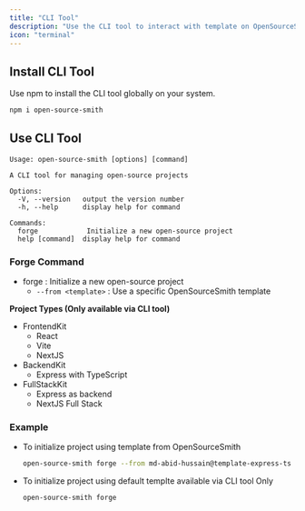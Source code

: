 ```yaml
---
title: "CLI Tool"
description: "Use the CLI tool to interact with template on OpenSourceSmith platform."
icon: "terminal"
---
```


## Install CLI Tool

Use npm to install the CLI tool globally on your system.

```bash
npm i open-source-smith
```

## Use CLI Tool

```
Usage: open-source-smith [options] [command]

A CLI tool for managing open-source projects

Options:
  -V, --version   output the version number
  -h, --help      display help for command

Commands:
  forge            Initialize a new open-source project
  help [command]  display help for command

```

### Forge Command

- forge : Initialize a new open-source project
  - `--from <template>` : Use a specific OpenSourceSmith template

**Project Types (Only available via CLI tool)**

- FrontendKit
  - React
  - Vite
  - NextJS
- BackendKit
  - Express with TypeScript
- FullStackKit
  - Express as backend
  - NextJS Full Stack

### Example

- To initialize project using template from OpenSourceSmith

  ```bash
  open-source-smith forge --from md-abid-hussain@template-express-ts
  ```

- To initialize project using default templte available via CLI tool Only
  ```bash
  open-source-smith forge
  ```
